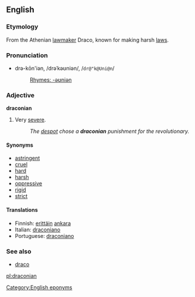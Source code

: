 ==English==
===Etymology===
From the Athenian [[lawmaker]] Draco, known for making harsh [[law]]s.

===Pronunciation===
*drə-kōn'iən, /drəˈkəʊniən/, /<tt>dr@"k@Uni@n</tt>/
*:[[Rhymes:English:-əʊniən|Rhymes: -əʊniən]]

===Adjective===
'''draconian'''

# Very [[severe]].
#:''The [[despot]] chose a '''draconian''' punishment for the revolutionary.''

====Synonyms====
*[[astringent]]
*[[cruel]]
*[[hard]]
*[[harsh]]
*[[oppressive]]
*[[rigid]]
*[[strict]]

====Translations====
*Finnish: [[erittäin]] [[ankara]]
*Italian: [[draconiano]]
*Portuguese: [[draconiano]]

===See also===
*[[draco]]<!-- latin for "dragon" -->

[[Category:English eponyms]]

[[pl:draconian]]
